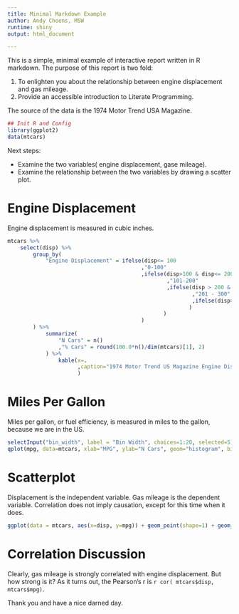 ```yaml
---
title: Minimal Markdown Example
author: Andy Choens, MSW
runtime: shiny
output: html_document

---
```


This is a simple, minimal example of interactive report written in R
markdown. The purpose of this report is two fold:

1. To enlighten you about the relationship between engine displacement
   and gas mileage.
2. Provide an accessible introduction to Literate Programming.

The source of the data is the 1974 Motor Trend USA Magazine.

```r

## Init R and Config
library(ggplot2)
data(mtcars)

```

Next steps:

- Examine the two variables( engine displacement, gase mileage).
- Examine the relationship between the two variables by drawing a
  scatter plot.

# Engine Displacement

Engine displacement is measured in cubic inches.

```r
mtcars %>%
    select(disp) %>%
        group_by(
            "Engine Displacement" = ifelse(disp<= 100
                                          ,"0-100"
                                          ,ifelse(disp>100 & disp<= 200
                                                  ,"101-200"
                                                  ,ifelse(disp > 200 & disp <= 300
                                                          ,"201 - 300"
                                                          ,ifelse(disp>300,"300+","Error")
                                                         )
                                                 )
                                          )            
        ) %>%
            summarize(
                "N Cars" = n()
                ,"% Cars" = round(100.0*n()/dim(mtcars)[1], 2)
            ) %>%
                kable(x=.
                      ,caption="1974 Motor Trend US Magazine Engine Displacement (cubic inches)"
                      )

```

\pagebreak

# Miles Per Gallon

Miles per gallon, or fuel efficiency, is measured in miles to the
gallon, because we are in the US. 

```r

selectInput("bin_width", label = "Bin Width", choices=1:20, selected=5)
qplot(mpg, data=mtcars, xlab="MPG", ylab="N Cars", geom="histogram", binwidth=bin_width)

```

\pagebreak

# Scatterplot

Displacement is the independent variable. Gas mileage is the dependent
variable. Correlation does not imply causation, except for this time
when it does.

```r

ggplot(data = mtcars, aes(x=disp, y=mpg)) + geom_point(shape=1) + geom_smooth(method=lm)

```

\newpage

# Correlation Discussion

Clearly, gas mileage is strongly correlated with engine
displacement. But how strong is it? As it turns out, the Pearson's r
is `r cor( mtcars$disp, mtcars$mpg) `.

Thank you and have a nice darned day.
